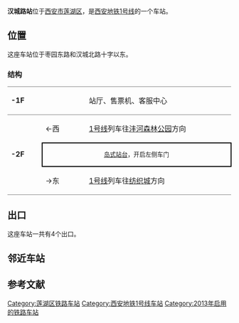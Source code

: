 {{Station Infobox
| Station Name = 汉城路站
| Engname      = HANCHENGLU Station
| linecolour   = #{{西安地铁线路标志色|1}}
| Image        = Hanchenglu Station.jpg
| Caption      = 汉城路站文化墙——汉风水韵
| Location     = [[西安市|西安市]][[莲湖区|莲湖区]]枣园东路汉城北路
| coordinates = {{coord|34.27462|108.86908|display=inline,title}}
| Type         = 地下车站
| Line         = 1号线
| Hall         = 整体
| Open         = 2013年9月15日
| Platform     = [[岛式站台|岛式站台]]
| Exit         = 4
| Time First   = 
| Time Last    = 
}}

'''汉城路站'''位于[[西安市|西安市]][[莲湖区|莲湖区]]，是[[西安地铁|西安地铁]][[西安地铁1号线|1号线]]的一个车站。

== 位置 ==
这座车站位于枣园东路和汉城北路十字以东。

===结构===

{|cellspacing=0 cellpadding=3
|-
|style="border-top:solid 1px gray;border-bottom:solid 1px gray;" valign=top width=70|'''-1F'''
|style="border-top:solid 1px gray;border-bottom:solid 1px gray;" valign=top width=100|
|style="border-top:solid 1px gray;border-bottom:solid 1px gray;" valign=top width=390|站厅、售票机、客服中心
|-
|style="border-bottom:solid 1px gray;" rowspan=4 valign=top|'''-2F'''
|←西
|[[西安地铁1号线|1号线]]列车往[[沣河森林公园站|沣河森林公园]]方向
|-
|style="border-right:solid 2px black;border-left:solid 2px black;border-top:solid 2px black;border-bottom:solid 2px black;font-size:smaller;" colspan=2 align=center|[[岛式站台|岛式站台]]，开启左侧车门
|-
|style="border-bottom:solid 1px gray;"|→东
|style="border-bottom:solid 1px gray;"|[[西安地铁1号线|1号线]]列车往[[纺织城站|纺织城]]方向
|}

== 出口 ==
这座车站一共有4个出口。

== 邻近车站 ==
{{s-rail-start}}
{{s-rail|title=西安地铁}}
{{s-line new|system=XAM|line=1|previous=枣园|next=开远门}}
{{s-end}}

==参考文献==
<references/>

{{西安地铁1号线|nocat}}

[[Category:莲湖区铁路车站|Category:莲湖区铁路车站]]
[[Category:西安地铁1号线车站|Category:西安地铁1号线车站]]
[[Category:2013年启用的铁路车站|Category:2013年启用的铁路车站]]